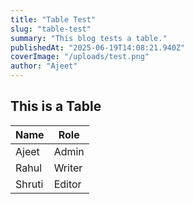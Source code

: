 ```yaml
---
title: "Table Test"
slug: "table-test"
summary: "This blog tests a table."
publishedAt: "2025-06-19T14:08:21.940Z"
coverImage: "/uploads/test.png"
author: "Ajeet"
---
```



## This is a Table

| Name     | Role   |
|----------|--------|
| Ajeet    | Admin  |
| Rahul    | Writer |
| Shruti   | Editor |
